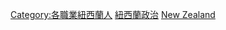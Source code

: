 {{Commonscat|Politicians of New Zealand}}

[[Category:各職業紐西蘭人|Category:各職業紐西蘭人]]
[[Category:紐西蘭政治|]][[Category:大洋洲各國政治人物|New Zealand]]